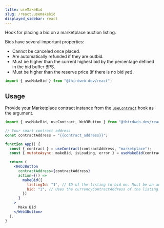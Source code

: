 ```yaml
---
title: useMakeBid
slug: /react.usemakebid
displayed_sidebar: react
---
```


Hook for placing a bid on a marketplace auction listing.

Bids have several important properties:

- Cannot be canceled once placed.
- Are automatically refunded if they are outbid.
- Must be higher than the current highest bid by the percentage defined in the bid buffer BPS.
- Must be higher than the reserve price (if there is no bid yet).

```jsx
import { useMakeBid } from "@thirdweb-dev/react";
```

## Usage

Provide your Marketplace contract instance from the [`useContract`](/react/react.usecontract) hook as the argument.

```jsx
import { useMakeBid, useContract, Web3Button } from "@thirdweb-dev/react";

// Your smart contract address
const contractAddress = "{{contract_address}}";

function App() {
  const { contract } = useContract(contractAddress, "marketplace");
  const { mutateAsync: makeBid, isLoading, error } = useMakeBid(contract);

  return (
    <Web3Button
      contractAddress={contractAddress}
      action={() =>
        makeBid({
          listingId: "1", // ID of the listing to bid on. Must be an auction.
          bid: "1", // Uses the currencyContractAddress of the listing.
        })
      }
    >
      Make Bid
    </Web3Button>
  );
}
```
